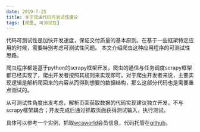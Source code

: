 ```yaml
---
date: 2019-7-25
title: 关于爬虫代码可测试性建议
tags: [爬重, 可测试性]
---
```


代码可测试性是加快开发速度，保证交付质量的基本原则。在基于一些框架特定应用的时候，需要特别考虑可测试性问题。
本文介绍爬虫这种应用程序的可测试性思路。

爬虫程序都是基于python的scrapy框架开发，爬虫的通信与任务调度scrapy框架都已经实现了，爬虫开发者按照其规则来实现即可。对于爬虫开发者来说，主要实现逻辑是解析爬回来的内容从而得到想要的数据结构，那么这部分代码也是需要重点测试的。

从可测试性角度出发考虑，解析页面获取数据的代码实现建议独立开发，不与scrapy框架耦合；开发完成后通过抓取页面获得测试输入，执行测试。

具体可以参考一个实例，抓取[wcaworld](www.wcaworld.com)会员信息，代码托管在[github](https://github.com/ibusybox/wca-spider)。
